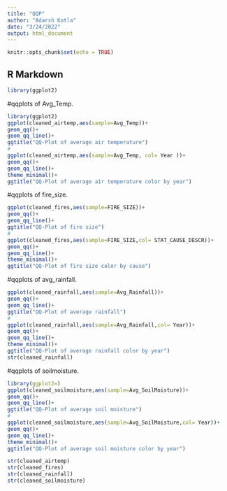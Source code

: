 ```yaml
---
title: "QQP"
author: "Adarsh Kotla"
date: "3/24/2022"
output: html_document
---
```


```r
knitr::opts_chunk$set(echo = TRUE)
```
## R Markdown
```r
library(ggplot2)
```
#qqplots of Avg_Temp.
```r
library(ggplot2)
ggplot(cleaned_airtemp,aes(sample=Avg_Temp))+ 
geom_qq()+ 
geom_qq_line()+
ggtitle("QQ-Plot of average air temperature")
#
ggplot(cleaned_airtemp,aes(sample=Avg_Temp, col= Year ))+
geom_qq()+
geom_qq_line()+
theme_minimal()+
ggtitle("QQ-Plot of average air temperature color by year")
```

#qqplots of fire_size.
```r
ggplot(cleaned_fires,aes(sample=FIRE_SIZE))+ 
geom_qq()+ 
geom_qq_line()+
ggtitle("QQ-Plot of fire size")
#
ggplot(cleaned_fires,aes(sample=FIRE_SIZE,col= STAT_CAUSE_DESCR))+
geom_qq()+
geom_qq_line()+
theme_minimal()+
ggtitle("QQ-Plot of fire size color by cause")
```

#qqplots of avg_rainfall.
```r
ggplot(cleaned_rainfall,aes(sample=Avg_Rainfall))+ 
geom_qq()+ 
geom_qq_line()+
ggtitle("QQ-Plot of average rainfall")
#
ggplot(cleaned_rainfall,aes(sample=Avg_Rainfall,col= Year))+
geom_qq()+
geom_qq_line()+
theme_minimal()+
ggtitle("QQ-Plot of average rainfall color by year")
str(cleaned_rainfall)
```

#qqplots of soilmoisture.
```r
library(ggplot2=)
ggplot(cleaned_soilmoisture,aes(sample=Avg_SoilMoisture))+ 
geom_qq()+ 
geom_qq_line()+
ggtitle("QQ-Plot of average soil moisture")
#
ggplot(cleaned_soilmoisture,aes(sample=Avg_SoilMoisture,col= Year))+
geom_qq()+
geom_qq_line()+
theme_minimal()+
ggtitle("QQ-Plot of average soil moisture color by year")

str(cleaned_airtemp)
str(cleaned_fires)
str(cleaned_rainfall)
str(cleaned_soilmoisture)
```